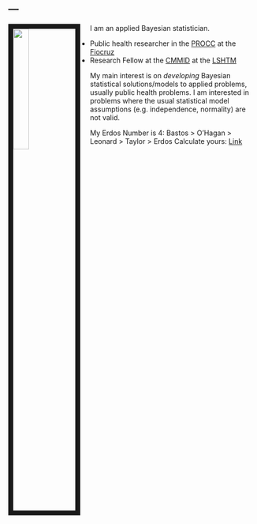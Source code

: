 ---
---

<link rel="stylesheet" href="styles.css" type="text/css">

<img src="files/fotoLeo2.jpg" style="width:25%; border:10px solid; margin-right: 20px" align="left">

I am an applied Bayesian statistician. 

  - Public health researcher in the [PROCC](http://www.procc.fiocruz.br) at the [Fiocruz](http://www.fiocruz.br) 
  - Research Fellow at the [CMMID](https://www.lshtm.ac.uk/research/centres/centre-mathematical-modelling-infectious-diseases) at the [LSHTM](https://www.lshtm.ac.uk/)

My main interest is on _developing_ Bayesian statistical solutions/models to applied problems, usually public health problems. I am interested in problems where the usual statistical model assumptions (e.g. independence, normality) are not valid.

My Erdos Number is 4: Bastos > O'Hagan > Leonard > Taylor > Erdos
Calculate yours: [Link](https://mathscinet.ams.org/mathscinet/freeTools.html?version=2)